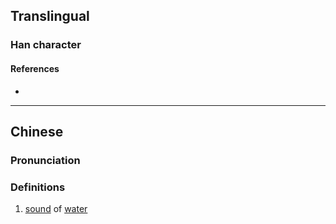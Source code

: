 {{character info}}
==Translingual==

===Han character===
{{Han char|rn=85|rad=水|as=13|sn=16|four=34132|canj=ETPP|ids=⿰氵葱}}

====References====
* {{Han ref|kx=0655.030|dkj=18457|dj=1065.120|hdz=31752.160|uh=6FCD|ud=28621|bh=EA43|bd=59971}}

----

==Chinese==
{{zh-forms}}

===Pronunciation===
{{zh-pron
|m=sōng
|c=sung1
|mc=
|oc=
|ma=
|cat=n
}}

===Definitions===
{{zh-hanzi}}

# {{lb|zh|onomatopoeic}} [[sound]] of [[water]]